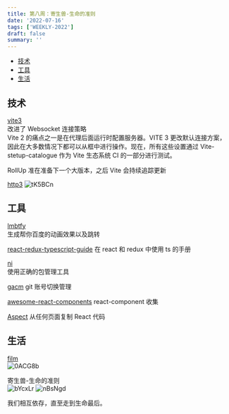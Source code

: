```yaml
---
title: 第八周：寄生兽-生命的准则
date: '2022-07-16'
tags: ['WEEKLY-2022']
draft: false
summary: ''
---
```


- [技术](#技术)
- [工具](#工具)
- [生活](#生活)

## 技术

[vite3](https://vitejs.dev/blog/announcing-vite3.html)  
改进了 Websocket 连接策略  
Vite 2 的痛点之一是在代理后面运行时配置服务器。VITE 3 更改默认连接方案，因此在大多数情况下都可以从框中进行操作。现在，所有这些设置通过 Vite-stetup-catalogue 作为 Vite 生态系统 CI 的一部分进行测试。

RollUp 准在准备下一个大版本，之后 Vite 会持续追踪更新

[http3](https://zhuanlan.zhihu.com/p/431672713)
![tK5BCn](https://cdn.jsdelivr.net/gh/klaaay/pbed@main/uPic/tK5BCn.jpg)

## 工具

[lmbtfy](https://github.com/mengkunsoft/lmbtfy)  
生成帮你百度的动画效果以及跳转

[react-redux-typescript-guide](https://github.com/piotrwitek/react-redux-typescript-guide?utm_source=gold_browser_extension)
在 react 和 redux 中使用 ts 的手册

[ni](https://github.com/antfu/ni)  
使用正确的包管理工具

[gacm](https://github.com/alqmc/gacm)
git 账号切换管理

[awesome-react-components](https://github.com/brillout/awesome-react-components)
react-component 收集

[Aspect](https://chrome.google.com/webstore/detail/aspect/bolegjkaeijefaiehamnkmbkkdbhocae)
从任何页面复制 React 代码

## 生活

[film](http://www.ro.me/film)  
![0ACG8b](https://cdn.jsdelivr.net/gh/klaaay/pbed@main/uPic/0ACG8b.jpg)

寄生兽-生命的准则  
![bYcxLr](https://cdn.jsdelivr.net/gh/klaaay/pbed@main/uPic/bYcxLr.jpg)
![nBsNgd](https://cdn.jsdelivr.net/gh/klaaay/pbed@main/uPic/nBsNgd.jpg)

我们相互依存，直至走到生命最后。
